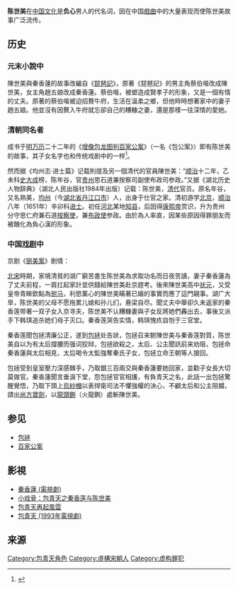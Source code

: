{{other uses|other=越南古代同名人物|陳世美 (阮朝)}}
'''陈世美'''在[[中国文化|中国文化]]是'''负心'''男人的代名词，因在中国[[戲曲|戲曲]]中的大量表现而使陈世美故事广泛流传。

==历史==
===元末小說中===
陳世美與秦香蓮的故事改編自《[[琵琶记|琵琶記]]》，原著《琵琶記》的男主角蔡伯喈改成陳世美，女主角趙五娘改成秦香蓮。蔡伯喈，被塑造成賢孝子的形象，又是一個有情的丈夫。原著的蔡伯喈被迫招贅牛府，生活在溫柔之鄉，但他時時想著家中的妻子趙五娘。他並沒有因贅入牛府就忘卻自己的糟糠之妻，還是那樣一往深情的愛她。

===清朝同名者===
成书于[[明朝|明]][[万历|万历]]二十二年的《[[百家公案|增像包龙图判百家公案]]》（一名《包公案》）即有陈世美的故事，其子女名字也和传统戏剧中的一样<ref>{{Cite web|title=第二十六回　秦氏还魂配世美-包公案-百家公案|url=https://www.wjszx.com.cn/b_2320-c_10425-gc.html|access-date=2022-01-11|work=www.wjszx.com.cn}}</ref>。

然而据《均州志·进士篇》记载則提及另一個清代的官員陳世美：“[[顺治|顺治]]十二年，乙未科[[史大成|史大成]]榜，陈年谷，官[[貴州省_(清)|贵州]]思石道兼按察司副使布政司参政。”又据《湖北历史人物辞典》（湖北人民出版社1984年出版）记载：陈世美，[[清朝|清代]]官员。原名年谷，又名熟美，[[均州|均州]]（今[[湖北省|湖北省]][[丹江口市|丹江口市]]）人，出身于仕官之家。清初游学[[北京市|北京]]，[[顺治|顺治]]八年（1651年）辛卯科[[进士|进士]]。初任[[直隶省|河北]]某地[[知县|知县]]，后因得[[康熙帝|康熙帝]]赏识，升为贵州分守思仁府兼石道[[按察使|按察使]]，兼[[承宣布政使司布政使|布政使]]参政。由於為人率直，因某些原因得罪朋友而被醜化為負心漢的形象。

===中国[[戏剧|戏剧]]中===
京剧《[[铡美案|铡美案]]》剧情：

[[北宋|北宋]]時期，家境清貧的湖广窮苦書生陈世美為求取功名而日夜苦讀，妻子秦香蓮為了丈夫前程，一肩扛起家計並供錢給陳世美赴京趕考。後來陳世美高中[[状元|状元]]，又受皇帝青睞欽點為[[驸马|驸马]]，利慾薰心的陳世美瞞著已婚的事實而應了這門親事。湖广大旱，陈世美的父母不愿拖累儿媳和孙儿们，悬梁自尽。聞丈夫中舉卻久未返家的秦香莲带著一双子女入京寻夫，陈世美不认糟糠妻與子女反將她們轟出去，事後又派手下韩琪追杀她们母子灭口。秦香莲哭告实情，韩琪愧疚自刎于三官堂。

秦香莲聞包拯清廉公正，遂到[[包拯|包拯]]处告狀，包拯召来駙陳世美与秦香莲對質，陈世美自以为有太后撐腰而强词狡辩，包拯欲殺之，太后、公主聞訊前来劝阻，包拯命秦香蓮與太后相見，太后喝令太監強奪秦氏子女，包拯立命王朝等人搶回。

包拯受到皇室壓力深感棘手，乃取銀三百兩交與秦香蓮要她回家，並勸子女長大切莫做官。秦香蓮聞言垂淚下堂，怨包拯官官相護，有負青天之名，此話一出包拯驚醒覺悟，乃取下頭上[[烏紗帽|烏紗帽]]以表捍衛司法不懼強權的決心，不顧太后和公主阻攔，請出[[尚方寶劍|尚方寶劍]]，以[[三侠五义#傳說的開封府刑具|龍頭鍘]]（火龍鍘）處斬陳世美。

==参见==
*[[包拯|包拯]]
*[[百家公案|百家公案]]

==影視==
*[[秦香蓮_(電視劇)|秦香蓮 (電視劇)]]
*[[小戏骨|小戏骨：包青天之秦香莲与陈世美]]
*[[包青天再起風雲|包青天再起風雲]]
*[[包青天_(1993年電視劇)|包青天 (1993年電視劇)]]

== 来源 ==
<references />
[[Category:包青天角色|Category:包青天角色]]
[[Category:虛構宋朝人|Category:虛構宋朝人]]
[[Category:虚构罪犯|Category:虚构罪犯]]